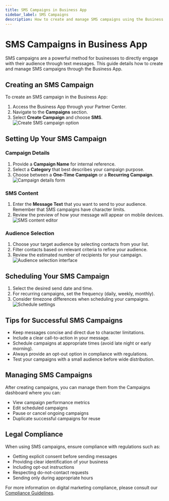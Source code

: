 ```yaml
---
title: SMS Campaigns in Business App
sidebar_label: SMS Campaigns
description: How to create and manage SMS campaigns using the Business App
---
```


# SMS Campaigns in Business App

SMS campaigns are a powerful method for businesses to directly engage with their audience through text messages. This guide details how to create and manage SMS campaigns through the Business App.

## Creating an SMS Campaign

To create an SMS campaign in the Business App:

1. Access the Business App through your Partner Center.
2. Navigate to the **Campaigns** section.
3. Select **Create Campaign** and choose **SMS**.
   ![Create SMS campaign option](./img/sms-campaigns/25981154005527.jpg)

## Setting Up Your SMS Campaign

### Campaign Details

1. Provide a **Campaign Name** for internal reference.
2. Select a **Category** that best describes your campaign purpose.
3. Choose between a **One-Time Campaign** or a **Recurring Campaign**.
   ![Campaign details form](./img/sms-campaigns/25981154007447.jpg)

### SMS Content

1. Enter the **Message Text** that you want to send to your audience. Remember that SMS campaigns have character limits.
2. Review the preview of how your message will appear on mobile devices.
   ![SMS content editor](./img/sms-campaigns/25981173759511.jpg)

### Audience Selection

1. Choose your target audience by selecting contacts from your list.
2. Filter contacts based on relevant criteria to refine your audience.
3. Review the estimated number of recipients for your campaign.
   ![Audience selection interface](./img/sms-campaigns/25981173766551.jpg)

## Scheduling Your SMS Campaign

1. Select the desired send date and time.
2. For recurring campaigns, set the frequency (daily, weekly, monthly).
3. Consider timezone differences when scheduling your campaigns.
   ![Schedule settings](./img/sms-campaigns/25981154016663.jpg)

## Tips for Successful SMS Campaigns

- Keep messages concise and direct due to character limitations.
- Include a clear call-to-action in your message.
- Schedule campaigns at appropriate times (avoid late night or early morning).
- Always provide an opt-out option in compliance with regulations.
- Test your campaigns with a small audience before wide distribution.

## Managing SMS Campaigns

After creating campaigns, you can manage them from the Campaigns dashboard where you can:

- View campaign performance metrics
- Edit scheduled campaigns
- Pause or cancel ongoing campaigns
- Duplicate successful campaigns for reuse

## Legal Compliance

When using SMS campaigns, ensure compliance with regulations such as:

- Getting explicit consent before sending messages
- Providing clear identification of your business
- Including opt-out instructions
- Respecting do-not-contact requests
- Sending only during appropriate hours

For more information on digital marketing compliance, please consult our [Compliance Guidelines](/resources/compliance-guidelines).